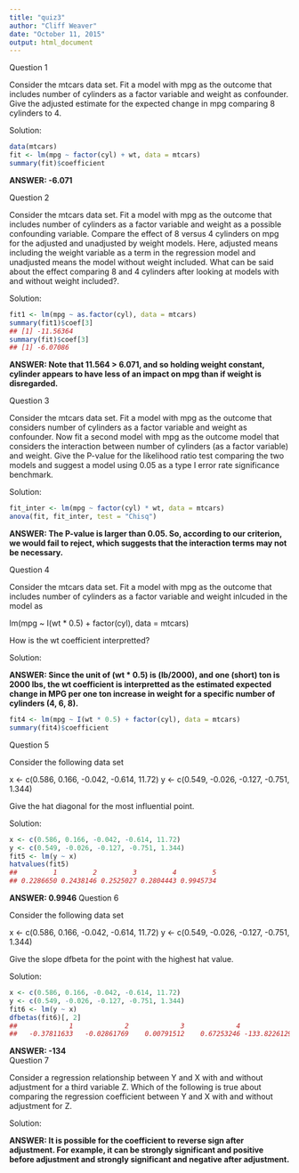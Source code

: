 ```yaml
---
title: "quiz3"
author: "Cliff Weaver"
date: "October 11, 2015"
output: html_document
---
```


Question 1

Consider the mtcars data set. Fit a model with mpg as the outcome that includes number of cylinders as a factor variable and weight as confounder. Give the adjusted estimate for the expected change in mpg comparing 8 cylinders to 4.

Solution:
```r
data(mtcars)
fit <- lm(mpg ~ factor(cyl) + wt, data = mtcars)
summary(fit)$coefficient
```
**ANSWER:  -6.071**

Question 2

Consider the mtcars data set. Fit a model with mpg as the outcome that includes number of cylinders as a factor variable and weight as a possible confounding variable. Compare the effect of 8 versus 4 cylinders on mpg for the adjusted and unadjusted by weight models. Here, adjusted means including the weight variable as a term in the regression model and unadjusted means the model without weight included. What can be said about the effect comparing 8 and 4 cylinders after looking at models with and without weight included?.

Solution:
```r
fit1 <- lm(mpg ~ as.factor(cyl), data = mtcars)
summary(fit1)$coef[3] 
## [1] -11.56364
summary(fit)$coef[3] 
## [1] -6.07086
```

**ANSWER:  Note that 11.564 > 6.071, and so holding weight constant, cylinder appears to have less of an impact on mpg than if weight is disregarded.**

Question 3

Consider the mtcars data set. Fit a model with mpg as the outcome that considers number of cylinders as a factor variable and weight as confounder. Now fit a second model with mpg as the outcome model that considers the interaction between number of cylinders (as a factor variable) and weight. Give the P-value for the likelihood ratio test comparing the two models and suggest a model using 0.05 as a type I error rate significance benchmark.

Solution:
```r
fit_inter <- lm(mpg ~ factor(cyl) * wt, data = mtcars)
anova(fit, fit_inter, test = "Chisq")
```
**ANSWER:  The P-value is larger than 0.05. So, according to our criterion, we would fail to reject, which suggests that the interaction terms may not be necessary.**


Question 4

Consider the mtcars data set. Fit a model with mpg as the outcome that includes number of cylinders as a factor variable and weight inlcuded in the model as

lm(mpg ~ I(wt * 0.5) + factor(cyl), data = mtcars)

How is the wt coefficient interpretted?

Solution:

**ANSWER:  Since the unit of (wt * 0.5) is (lb/2000), and one (short) ton is 2000 lbs, the wt coefficient is interpretted as the estimated expected change in MPG per one ton increase in weight for a specific number of cylinders (4, 6, 8).**
```r
fit4 <- lm(mpg ~ I(wt * 0.5) + factor(cyl), data = mtcars)
summary(fit4)$coefficient
```

Question 5

Consider the following data set

x <- c(0.586, 0.166, -0.042, -0.614, 11.72)
y <- c(0.549, -0.026, -0.127, -0.751, 1.344)

Give the hat diagonal for the most influential point.

Solution:
```r
x <- c(0.586, 0.166, -0.042, -0.614, 11.72)
y <- c(0.549, -0.026, -0.127, -0.751, 1.344)
fit5 <- lm(y ~ x)
hatvalues(fit5)
##         1         2         3         4         5 
## 0.2286650 0.2438146 0.2525027 0.2804443 0.9945734
```
**ANSWER:  0.9946**
Question 6

Consider the following data set

x <- c(0.586, 0.166, -0.042, -0.614, 11.72)
y <- c(0.549, -0.026, -0.127, -0.751, 1.344)

Give the slope dfbeta for the point with the highest hat value.

Solution:
```r
x <- c(0.586, 0.166, -0.042, -0.614, 11.72)
y <- c(0.549, -0.026, -0.127, -0.751, 1.344)
fit6 <- lm(y ~ x)
dfbetas(fit6)[, 2]
##             1             2             3             4             5 
##   -0.37811633   -0.02861769    0.00791512    0.67253246 -133.82261293
```
**ANSWER:  -134**  
Question 7

Consider a regression relationship between Y and X with and without adjustment for a third variable Z. Which of the following is true about comparing the regression coefficient between Y and X with and without adjustment for Z.

Solution:

**ANSWER:  It is possible for the coefficient to reverse sign after adjustment. For example, it can be strongly significant and positive before adjustment and strongly significant and negative after adjustment.**

